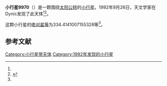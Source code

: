 {{Infobox planet
| bgcolour = #FFFFC0
| name = 9970
| symbol = 
| image = 
| caption = 
| discovery = yes
| discovery_ref = 
| discoverer = {{link-jp|杉江淳|杉江淳}}
| discovery_site = [[Dynic|Dynic]] 
| discovered = 1992年9月26日
| designations = yes
| mp_name = 
| named_after = 
| alt_names = 1992 ST1/ 1959 SC / 1973 TE / 1987 SU19
| mp_category = [[主带小行星|主带小行星]]
| orbit_ref = <ref name="a">[http://ssd.jpl.nasa.gov/sbdb.cgi?sstr=9970 9970] {{Wayback|url=http://ssd.jpl.nasa.gov/sbdb.cgi?sstr=9970 |date=20210717065520 }}，小行星數據庫瀏覽器（JPL Small-Body Database Browser）－[[美国国家航空航天局|美国国家航空航天局]]喷气推进实验室</ref>
| epoch = 2456400.5 (2013年4月18日更新)
| aphelion = {{convert|3.369744827410011|AU|km|3|abbr=on|lk=out}}
| perihelion = {{convert|2.209283160160108|AU|km|3|abbr=on}}
| semimajor = {{convert|2.789513993785059|AU|km|3|abbr=on}}
| eccentricity = 0.208004274
| period = 1701.732305 [[日|日]]<br />4.66[[儒略年|儒略年]]
| avg_speed = 
| inclination = 7.53424208284602
| asc_node = 315.0399362338654
| mean_anomaly = 
| arg_peri = 334.4141007155328
| satellites = 
| physical_characteristics = yes
| dimensions = 
| mass = 
| density = 
| surface_grav = 
| escape_velocity = 
| sidereal_day = 
| axial_tilt = 
| pole_ecliptic_lat = 
| pole_ecliptic_lon = 
| albedo = 
| temperatures= 
| temp_name1 = 
| mean_temp_1 = 
| max_temp_1 = 
| temp_name2 = 
| max_temp_2 = 
| spectral_type = 
| abs_magnitude = 334.4141007155328
}}

'''小行星9970'''（{{lang-en|9970}}）是一颗围绕[[太阳|太阳]][[公转|公转]]的[[小行星|小行星]]。1992年9月26日，天文学家{{link-jp|杉江淳|杉江淳}}在Dynic发现了此天体<ref name="a" /><ref>{{cite news|title=小行星列表|url=http://cfa-www.harvard.edu/iau/lists/NumberedMPs.txt|accessdate=2013-07-08|newspaper=哈佛大学|archive-date=2008-05-17|archive-url=https://web.archive.org/web/20080517010638/http://cfa-www.harvard.edu/iau/lists/NumberedMPs.txt|dead-url=no}}</ref>。

这颗小行星的[[绝对星等|绝对星等]]为334.4141007155328等<ref name="a" />。

==参考文献==
{{reflist}}
{{Minor Planet Number|[[小行星9969|小行星9969]]|[[小行星9971|小行星9971]]}}

{{小天体}}

[[Category:小行星带天体|Category:小行星带天体]]
[[Category:1992年发现的小行星|Category:1992年发现的小行星]]

{{asteroid-stub}}